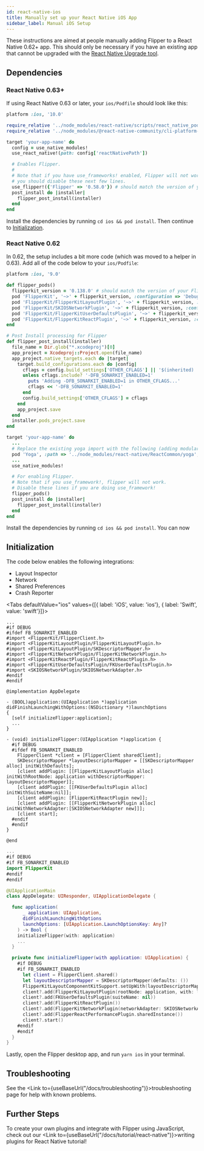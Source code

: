 ```yaml
---
id: react-native-ios
title: Manually set up your React Native iOS App
sidebar_label: Manual iOS Setup
---
```


These instructions are aimed at people manually adding Flipper to a React Native 0.62+ app.
This should only be necessary if you have an existing app that cannot be upgraded with the
[React Native Upgrade tool](https://reactnative.dev/docs/upgrading).

## Dependencies

### React Native 0.63+

If using React Native 0.63 or later, your `ios/Podfile` should look like this:

```ruby
platform :ios, '10.0'

require_relative '../node_modules/react-native/scripts/react_native_pods'
require_relative '../node_modules/@react-native-community/cli-platform-ios/native_modules'

target 'your-app-name' do
  config = use_native_modules!
  use_react_native!(path: config['reactNativePath'])

  # Enables Flipper.
  #
  # Note that if you have use_frameworks! enabled, Flipper will not work and
  # you should disable these next few lines.
  use_flipper!({'Flipper' => '0.58.0'}) # should match the version of your Flipper client app
  post_install do |installer|
    flipper_post_install(installer)
  end
end
```

Install the dependencies by running `cd ios && pod install`. Then continue to [Initialization](#initialization).

### React Native 0.62

In 0.62, the setup includes a bit more code (which was moved to a helper in 0.63). Add all of the code below to your `ios/Podfile`:

```ruby
platform :ios, '9.0'

def flipper_pods()
  flipperkit_version = '0.138.0' # should match the version of your Flipper client app
  pod 'FlipperKit', '~>' + flipperkit_version, :configuration => 'Debug'
  pod 'FlipperKit/FlipperKitLayoutPlugin', '~>' + flipperkit_version, :configuration => 'Debug'
  pod 'FlipperKit/SKIOSNetworkPlugin', '~>' + flipperkit_version, :configuration => 'Debug'
  pod 'FlipperKit/FlipperKitUserDefaultsPlugin', '~>' + flipperkit_version, :configuration => 'Debug'
  pod 'FlipperKit/FlipperKitReactPlugin', '~>' + flipperkit_version, :configuration => 'Debug'
end

# Post Install processing for Flipper
def flipper_post_install(installer)
  file_name = Dir.glob("*.xcodeproj")[0]
  app_project = Xcodeproj::Project.open(file_name)
  app_project.native_targets.each do |target|
    target.build_configurations.each do |config|
      cflags = config.build_settings['OTHER_CFLAGS'] || '$(inherited) '
      unless cflags.include? '-DFB_SONARKIT_ENABLED=1'
        puts 'Adding -DFB_SONARKIT_ENABLED=1 in OTHER_CFLAGS...'
        cflags << '-DFB_SONARKIT_ENABLED=1'
      end
      config.build_settings['OTHER_CFLAGS'] = cflags
    end
    app_project.save
  end
  installer.pods_project.save
end

target 'your-app-name' do
  ...
  # Replace the existing yoga import with the following (adding modular_headers):
  pod 'Yoga', :path => '../node_modules/react-native/ReactCommon/yoga', :modular_headers => true
  ...
  use_native_modules!

  # For enabling Flipper.
  # Note that if you use_framework!, flipper will not work.
  # Disable these lines if you are doing use_framework!
  flipper_pods()
  post_install do |installer|
    flipper_post_install(installer)
  end
end
```

Install the dependencies by running `cd ios && pod install`. You can now

## Initialization

The code below enables the following integrations:

- Layout Inspector
- Network
- Shared Preferences
- Crash Reporter

<Tabs defaultValue="ios" values={[{ label: 'iOS', value: 'ios'}, { label: 'Swift', value: 'swift'}]}>
<TabItem value="ios">

```objc
...
#if DEBUG
#ifdef FB_SONARKIT_ENABLED
#import <FlipperKit/FlipperClient.h>
#import <FlipperKitLayoutPlugin/FlipperKitLayoutPlugin.h>
#import <FlipperKitLayoutPlugin/SKDescriptorMapper.h>
#import <FlipperKitNetworkPlugin/FlipperKitNetworkPlugin.h>
#import <FlipperKitReactPlugin/FlipperKitReactPlugin.h>
#import <FlipperKitUserDefaultsPlugin/FKUserDefaultsPlugin.h>
#import <SKIOSNetworkPlugin/SKIOSNetworkAdapter.h>
#endif
#endif

@implementation AppDelegate

- (BOOL)application:(UIApplication *)application didFinishLaunchingWithOptions:(NSDictionary *)launchOptions
{
  [self initializeFlipper:application];
  ...
}

- (void) initializeFlipper:(UIApplication *)application {
  #if DEBUG
  #ifdef FB_SONARKIT_ENABLED
    FlipperClient *client = [FlipperClient sharedClient];
    SKDescriptorMapper *layoutDescriptorMapper = [[SKDescriptorMapper alloc] initWithDefaults];
    [client addPlugin: [[FlipperKitLayoutPlugin alloc] initWithRootNode: application withDescriptorMapper: layoutDescriptorMapper]];
    [client addPlugin: [[FKUserDefaultsPlugin alloc] initWithSuiteName:nil]];
    [client addPlugin: [FlipperKitReactPlugin new]];
    [client addPlugin: [[FlipperKitNetworkPlugin alloc] initWithNetworkAdapter:[SKIOSNetworkAdapter new]]];
    [client start];
  #endif
  #endif
}

@end
```

</TabItem>
<TabItem value="swift">

```swift
...
#if DEBUG
#if FB_SONARKIT_ENABLED
import FlipperKit
#endif
#endif

@UIApplicationMain
class AppDelegate: UIResponder, UIApplicationDelegate {

  func application(
      _ application: UIApplication,
      didFinishLaunchingWithOptions
      launchOptions: [UIApplication.LaunchOptionsKey: Any]?
    ) -> Bool {
    initializeFlipper(with: application)
    ...
  }

  private func initializeFlipper(with application: UIApplication) {
    #if DEBUG
    #if FB_SONARKIT_ENABLED
      let client = FlipperClient.shared()
      let layoutDescriptorMapper = SKDescriptorMapper(defaults: ())
      FlipperKitLayoutComponentKitSupport.setUpWith(layoutDescriptorMapper)
      client?.add(FlipperKitLayoutPlugin(rootNode: application, with: layoutDescriptorMapper!))
      client?.add(FKUserDefaultsPlugin(suiteName: nil))
      client?.add(FlipperKitReactPlugin())
      client?.add(FlipperKitNetworkPlugin(networkAdapter: SKIOSNetworkAdapter()))
      client?.add(FlipperReactPerformancePlugin.sharedInstance())
      client?.start()
    #endif
    #endif
  }
}
```

</TabItem>
</Tabs>

Lastly, open the Flipper desktop app, and run `yarn ios` in your terminal.

## Troubleshooting

See the <Link to={useBaseUrl("/docs/troubleshooting")}>troubleshooting page</Link> for help with known problems.

## Further Steps

To create your own plugins and integrate with Flipper using JavaScript, check out our <Link to={useBaseUrl("/docs/tutorial/react-native")}>writing plugins for React Native</Link> tutorial!
